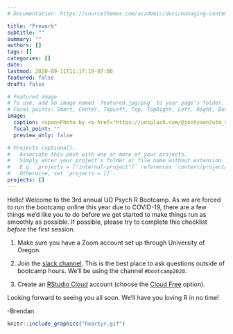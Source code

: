 ```yaml
---
# Documentation: https://sourcethemes.com/academic/docs/managing-content/

title: "Prework"
subtitle: ""
summary: ""
authors: []
tags: []
categories: []
date: 
lastmod: 2020-09-11T11:17:19-07:00
featured: false
draft: false

# Featured image
# To use, add an image named `featured.jpg/png` to your page's folder.
# Focal points: Smart, Center, TopLeft, Top, TopRight, Left, Right, BottomLeft, Bottom, BottomRight.
image:
  caption: <span>Photo by <a href="https://unsplash.com/@jontyson?utm_source=unsplash&amp;utm_medium=referral&amp;utm_content=creditCopyText">Jon Tyson</a> on <a href="https://unsplash.com/s/photos/welcome?utm_source=unsplash&amp;utm_medium=referral&amp;utm_content=creditCopyText">Unsplash</a></span>
  focal_point: ""
  preview_only: false

# Projects (optional).
#   Associate this post with one or more of your projects.
#   Simply enter your project's folder or file name without extension.
#   E.g. `projects = ["internal-project"]` references `content/project/deep-learning/index.md`.
#   Otherwise, set `projects = []`.
projects: []
---
```


Hello! Welcome to the 3rd annual UO Psych R Bootcamp. As we are forced to run the bootcamp online this year due to COVID-19, there are a few things we'd like you to do before we get started to make things run as smoothly as possible. If possible, please try to complete this checklist *before* the first session.

1) Make sure you have a Zoom account set up through University of Oregon. 

2) Join the [slack channel](https://uodatascience.slack.com/). This is the best place to ask questions outside of bootcamp hours. We'll be using the channel `#bootcamp2020`.

2) Create an [RStudio Cloud](https://rstudio.cloud/) account (choose the [Cloud Free](https://rstudio.cloud/plans/free) option).

Looking forward to seeing you all soon. We'll have you loving R in no time!

-Brendan

```r
knitr::include_graphics("heartyr.gif")
```

